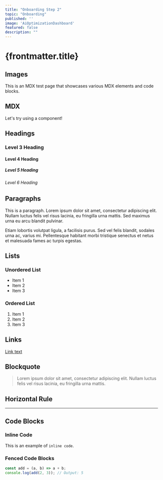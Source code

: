```yaml
---
title: "Onboarding Step 2"
topic: "Onboarding"
published: ''
image: 'AiOptimizationDashboard'
featured: false
description: ""
---
```


# {frontmatter.title}

## Images


<ChangeLogImage imageName={frontmatter.image} /> 

This is an MDX test page that showcases various MDX elements and code blocks.

## MDX

Let's try using a component!

## Headings

### Level 3 Heading

#### Level 4 Heading

##### Level 5 Heading

###### Level 6 Heading

## Paragraphs

This is a paragraph. Lorem ipsum dolor sit amet, consectetur adipiscing elit. Nullam luctus felis vel risus lacinia, eu fringilla urna mattis. Sed maximus urna eu arcu blandit pulvinar.

Etiam lobortis volutpat ligula, a facilisis purus. Sed vel felis blandit, sodales urna ac, varius mi. Pellentesque habitant morbi tristique senectus et netus et malesuada fames ac turpis egestas.

## Lists

### Unordered List

- Item 1
- Item 2
- Item 3

### Ordered List

1. Item 1
2. Item 2
3. Item 3

## Links

[Link text](https://example.com)

## Blockquote

> Lorem ipsum dolor sit amet, consectetur adipiscing elit. Nullam luctus felis vel risus lacinia, eu fringilla urna mattis.

## Horizontal Rule

---

## Code Blocks

### Inline Code

This is an example of `inline code`.

### Fenced Code Blocks

```javascript
const add = (a, b) => a + b;
console.log(add(2, 3)); // Output: 5
```